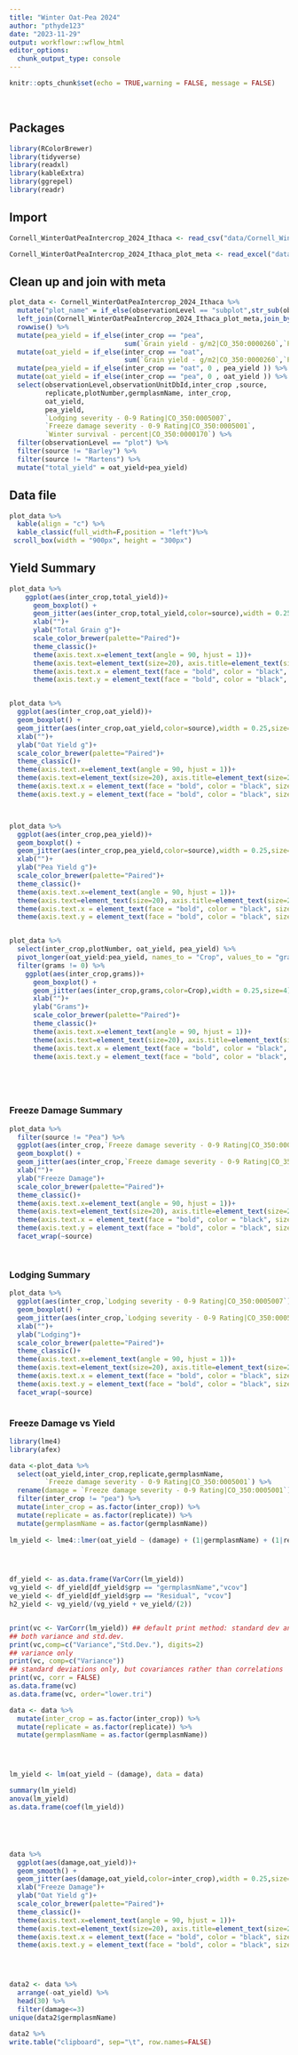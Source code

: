 ```yaml
---
title: "Winter Oat-Pea 2024"
author: "pthyde123"
date: "2023-11-29"
output: workflowr::wflow_html
editor_options:
  chunk_output_type: console
---
```


```r
knitr::opts_chunk$set(echo = TRUE,warning = FALSE, message = FALSE)
```


<br>

## Packages
```r
library(RColorBrewer)
library(tidyverse)
library(readxl)
library(kableExtra)
library(ggrepel)
library(readr)

```

## Import
```r

Cornell_WinterOatPeaIntercrop_2024_Ithaca <- read_csv("data/Cornell_WinterOatPeaIntercrop_2024_Ithaca.csv")

Cornell_WinterOatPeaIntercrop_2024_Ithaca_plot_meta <- read_excel("data/Cornell_WinterOatPeaIntercrop_2024_Ithaca_plot_meta.xlsx")


```

## Clean up and join with meta
```r
plot_data <- Cornell_WinterOatPeaIntercrop_2024_Ithaca %>% 
  mutate("plot_name" = if_else(observationLevel == "subplot",str_sub(observationUnitName,end = -11), observationUnitName)) %>% 
  left_join(Cornell_WinterOatPeaIntercrop_2024_Ithaca_plot_meta,join_by(plot_name) ) %>% 
  rowwise() %>% 
  mutate(pea_yield = if_else(inter_crop == "pea",
                             sum(`Grain yield - g/m2|CO_350:0000260`,`Pea grain yield - g/m2|COMP:0000049`,na.rm=TRUE),`Pea grain yield - g/m2|COMP:0000049` )) %>% 
  mutate(oat_yield = if_else(inter_crop == "oat",
                             sum(`Grain yield - g/m2|CO_350:0000260`,`Pea grain yield - g/m2|COMP:0000049`,na.rm=TRUE),`Grain yield - g/m2|CO_350:0000260` )) %>% 
  mutate(pea_yield = if_else(inter_crop == "oat", 0 , pea_yield )) %>% 
  mutate(oat_yield = if_else(inter_crop == "pea", 0 , oat_yield )) %>% 
  select(observationLevel,observationUnitDbId,inter_crop ,source,
         replicate,plotNumber,germplasmName, inter_crop,
         oat_yield,
         pea_yield,
         `Lodging severity - 0-9 Rating|CO_350:0005007`,
         `Freeze damage severity - 0-9 Rating|CO_350:0005001`,
         `Winter survival - percent|CO_350:0000170`) %>% 
  filter(observationLevel == "plot") %>% 
  filter(source != "Barley") %>% 
  filter(source != "Martens") %>% 
  mutate("total_yield" = oat_yield+pea_yield)


```



## Data file
```r
plot_data %>% 
  kable(align = "c") %>% 
  kable_classic(full_width=F,position = "left")%>% 
 scroll_box(width = "900px", height = "300px")
```

## Yield Summary

```r

plot_data %>% 
    ggplot(aes(inter_crop,total_yield))+
      geom_boxplot() +
      geom_jitter(aes(inter_crop,total_yield,color=source),width = 0.25,size=4)+
      xlab("")+
      ylab("Total Grain g")+
      scale_color_brewer(palette="Paired")+
      theme_classic()+
      theme(axis.text.x=element_text(angle = 90, hjust = 1))+
      theme(axis.text=element_text(size=20), axis.title=element_text(size=20,face="bold"))+
      theme(axis.text.x = element_text(face = "bold", color = "black", size = 16))+
      theme(axis.text.y = element_text(face = "bold", color = "black", size = 16))



```




```r


plot_data %>% 
  ggplot(aes(inter_crop,oat_yield))+
  geom_boxplot() +
  geom_jitter(aes(inter_crop,oat_yield,color=source),width = 0.25,size=4)+
  xlab("")+
  ylab("Oat Yield g")+
  scale_color_brewer(palette="Paired")+
  theme_classic()+
  theme(axis.text.x=element_text(angle = 90, hjust = 1))+
  theme(axis.text=element_text(size=20), axis.title=element_text(size=20,face="bold"))+
  theme(axis.text.x = element_text(face = "bold", color = "black", size = 16))+
  theme(axis.text.y = element_text(face = "bold", color = "black", size = 16))




```

```r


plot_data %>% 
  ggplot(aes(inter_crop,pea_yield))+
  geom_boxplot() +
  geom_jitter(aes(inter_crop,pea_yield,color=source),width = 0.25,size=4)+
  xlab("")+
  ylab("Pea Yield g")+
  scale_color_brewer(palette="Paired")+
  theme_classic()+
  theme(axis.text.x=element_text(angle = 90, hjust = 1))+
  theme(axis.text=element_text(size=20), axis.title=element_text(size=20,face="bold"))+
  theme(axis.text.x = element_text(face = "bold", color = "black", size = 16))+
  theme(axis.text.y = element_text(face = "bold", color = "black", size = 16))



```




```r


plot_data %>% 
  select(inter_crop,plotNumber, oat_yield, pea_yield) %>% 
  pivot_longer(oat_yield:pea_yield, names_to = "Crop", values_to = "grams") %>% 
  filter(grams != 0) %>% 
    ggplot(aes(inter_crop,grams))+
      geom_boxplot() +
      geom_jitter(aes(inter_crop,grams,color=Crop),width = 0.25,size=4)+
      xlab("")+
      ylab("Grams")+
      scale_color_brewer(palette="Paired")+
      theme_classic()+
      theme(axis.text.x=element_text(angle = 90, hjust = 1))+
      theme(axis.text=element_text(size=20), axis.title=element_text(size=20,face="bold"))+
      theme(axis.text.x = element_text(face = "bold", color = "black", size = 16))+
      theme(axis.text.y = element_text(face = "bold", color = "black", size = 16))






```




### Freeze Damage Summary

```r

plot_data %>%
  filter(source != "Pea") %>% 
  ggplot(aes(inter_crop,`Freeze damage severity - 0-9 Rating|CO_350:0005001`))+
  geom_boxplot() +
  geom_jitter(aes(inter_crop,`Freeze damage severity - 0-9 Rating|CO_350:0005001`,color=source),width = 0.25,size=4)+
  xlab("")+
  ylab("Freeze Damage")+
  scale_color_brewer(palette="Paired")+
  theme_classic()+
  theme(axis.text.x=element_text(angle = 90, hjust = 1))+
  theme(axis.text=element_text(size=20), axis.title=element_text(size=20,face="bold"))+
  theme(axis.text.x = element_text(face = "bold", color = "black", size = 16))+
  theme(axis.text.y = element_text(face = "bold", color = "black", size = 16))+
  facet_wrap(~source)




```


### Lodging Summary

```r

plot_data %>%
  ggplot(aes(inter_crop,`Lodging severity - 0-9 Rating|CO_350:0005007`))+
  geom_boxplot() +
  geom_jitter(aes(inter_crop,`Lodging severity - 0-9 Rating|CO_350:0005007`,color=source),width = 0.25,size=4)+
  xlab("")+
  ylab("Lodging")+
  scale_color_brewer(palette="Paired")+
  theme_classic()+
  theme(axis.text.x=element_text(angle = 90, hjust = 1))+
  theme(axis.text=element_text(size=20), axis.title=element_text(size=20,face="bold"))+
  theme(axis.text.x = element_text(face = "bold", color = "black", size = 16))+
  theme(axis.text.y = element_text(face = "bold", color = "black", size = 16))+
  facet_wrap(~source)



```


### Freeze Damage vs Yield


```r
library(lme4)
library(afex)

data <-plot_data %>% 
  select(oat_yield,inter_crop,replicate,germplasmName,
         `Freeze damage severity - 0-9 Rating|CO_350:0005001`) %>%
  rename(damage = `Freeze damage severity - 0-9 Rating|CO_350:0005001`) %>% 
  filter(inter_crop != "pea") %>% 
  mutate(inter_crop = as.factor(inter_crop)) %>% 
  mutate(replicate = as.factor(replicate)) %>% 
  mutate(germplasmName = as.factor(germplasmName))
  
lm_yield <- lme4::lmer(oat_yield ~ (damage) + (1|germplasmName) + (1|replicate) + (1|inter_crop) , data = data)




df_yield <- as.data.frame(VarCorr(lm_yield))
vg_yield <- df_yield[df_yield$grp == "germplasmName","vcov"]
ve_yield <- df_yield[df_yield$grp == "Residual", "vcov"]
h2_yield <- vg_yield/(vg_yield + ve_yield/(2))


print(vc <- VarCorr(lm_yield)) ## default print method: standard dev and corr
## both variance and std.dev.
print(vc,comp=c("Variance","Std.Dev."), digits=2)
## variance only
print(vc, comp=c("Variance"))
## standard deviations only, but covariances rather than correlations
print(vc, corr = FALSE)
as.data.frame(vc)
as.data.frame(vc, order="lower.tri")

data <- data %>% 
  mutate(inter_crop = as.factor(inter_crop)) %>% 
  mutate(replicate = as.factor(replicate)) %>% 
  mutate(germplasmName = as.factor(germplasmName))




lm_yield <- lm(oat_yield ~ (damage), data = data)

summary(lm_yield)
anova(lm_yield)
as.data.frame(coef(lm_yield))





data %>%
  ggplot(aes(damage,oat_yield))+
  geom_smooth() +
  geom_jitter(aes(damage,oat_yield,color=inter_crop),width = 0.25,size=4)+
  xlab("Freeze Damage")+
  ylab("Oat Yield g")+
  scale_color_brewer(palette="Paired")+
  theme_classic()+
  theme(axis.text.x=element_text(angle = 90, hjust = 1))+
  theme(axis.text=element_text(size=20), axis.title=element_text(size=20,face="bold"))+
  theme(axis.text.x = element_text(face = "bold", color = "black", size = 16))+
  theme(axis.text.y = element_text(face = "bold", color = "black", size = 16))





```

```r
data2 <- data %>%
  arrange(-oat_yield) %>%
  head(30) %>%
  filter(damage<=3)
unique(data2$germplasmName)

data2 %>% 
write.table("clipboard", sep="\t", row.names=FALSE)

```


```r
```


```r
```


```r
```


```r
```




